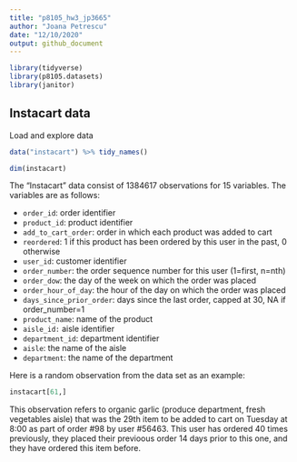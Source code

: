 ```yaml
---
title: "p8105_hw3_jp3665"
author: "Joana Petrescu"
date: "12/10/2020"
output: github_document
---
```


```r

library(tidyverse)
library(p8105.datasets)
library(janitor)

```

## Instacart data

Load and explore data

```r

data("instacart") %>% tidy_names()

dim(instacart)

```

The "Instacart" data consist of 1384617 observations for 15 variables. The variables are as follows:

* `order_id`: order identifier
* `product_id`: product identifier
* `add_to_cart_order`: order in which each product was added to cart
* `reordered`: 1 if this product has been ordered by this user in the past, 0 otherwise
* `user_id`: customer identifier
* `order_number`: the order sequence number for this user (1=first, n=nth)
* `order_dow`: the day of the week on which the order was placed
* `order_hour_of_day`: the hour of the day on which the order was placed
* `days_since_prior_order`: days since the last order, capped at 30, NA if order_number=1
* `product_name`: name of the product
* `aisle_id:` aisle identifier
* `department_id`: department identifier
* `aisle`: the name of the aisle
* `department`: the name of the department

Here is a random observation from the data set as an example:

```r

instacart[61,]

```

This observation refers to organic garlic (produce department, fresh vegetables aisle) that was the 29th item to be added to cart on Tuesday at 8:00 as part of order #98 by user #56463. This user has ordered 40 times previously, they placed their previoous order 14 days prior to this one, and they have ordered this item before.

